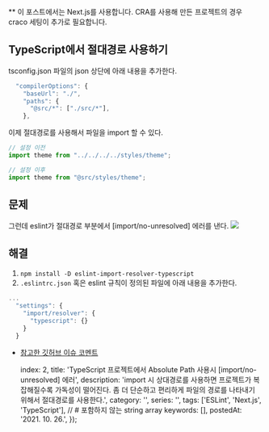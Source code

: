 
** 이 포스트에서는 Next.js를 사용합니다. CRA를 사용해 만든 프로젝트의 경우 craco 세팅이 추가로 필요합니다.
## TypeScript에서 절대경로 사용하기


tsconfig.json 파일의 json 상단에 아래 내용을 추가한다.
```js
  "compilerOptions": {
    "baseUrl": "./",
    "paths": {
      "@src/*": ["./src/*"],
    },
```

이제 절대경로를 사용해서 파일을 import 할 수 있다.
```js
// 설정 이전
import theme from "../../../../styles/theme";

// 설정 이후
import theme from "@src/styles/theme";
```


## 문제

그런데 eslint가 절대경로 부분에서 [import/no-unresolved] 에러를 낸다.
![](https://images.velog.io/images/ooooorobo/post/dd8df93d-64e0-4ceb-94f1-438dcf3f104d/image.png)

## 해결

1. `npm install -D eslint-import-resolver-typescript`
2. `.eslintrc.json` 혹은 eslint 규칙이 정의된 파일에 아래 내용을 추가한다.
```js
...
  "settings": {
    "import/resolver": {
      "typescript": {}
    }
  }
```

- [참고한 깃허브 이슈 코멘트](https://github.com/import-js/eslint-plugin-import/issues/1485#issuecomment-535351922)

    index: 2,
    title: 'TypeScript 프로젝트에서 Absolute Path 사용시 [import/no-unresolved] 에러',
    description: 'import 시 상대경로를 사용하면 프로젝트가 복잡해질수록 가독성이 떨어진다. 좀 더 단순하고 편리하게 파일의 경로를 나타내기 위해서 절대경로를 사용한다.',
    category: '',
    series: '',
    tags: ['ESLint', 'Next.js', 'TypeScript'], // # 포함하지 않는 string array
    keywords: [],
    postedAt: '2021. 10. 26.',
});
